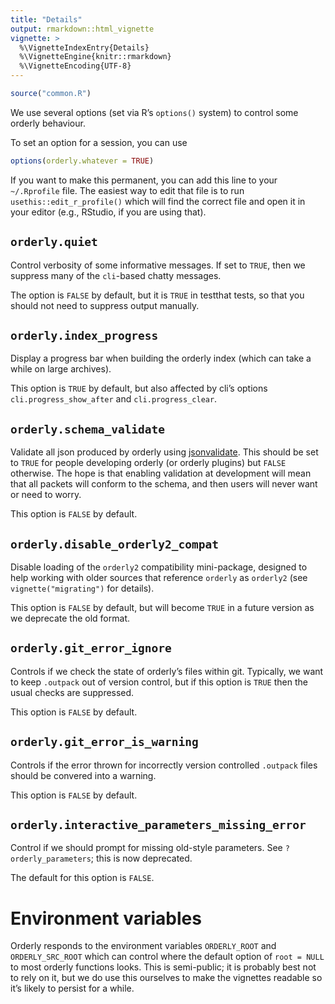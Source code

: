 ```yaml
---
title: "Details"
output: rmarkdown::html_vignette
vignette: >
  %\VignetteIndexEntry{Details}
  %\VignetteEngine{knitr::rmarkdown}
  %\VignetteEncoding{UTF-8}
---
```


```r
source("common.R")
```

We use several options (set via R's `options()` system) to control some orderly behaviour.

To set an option for a session, you can use

```r
options(orderly.whatever = TRUE)
```

If you want to make this permanent, you can add this line to your `~/.Rprofile` file.  The easiest way to edit that file is to run `usethis::edit_r_profile()` which will find the correct file and open it in your editor (e.g., RStudio, if you are using that).

## `orderly.quiet`

Control verbosity of some informative messages.  If set to `TRUE`, then we suppress many of the `cli`-based chatty messages.

The option is `FALSE` by default, but it is `TRUE` in testthat tests, so that you should not need to suppress output manually.

## `orderly.index_progress`

Display a progress bar when building the orderly index (which can take a while on large archives).

This option is `TRUE` by default, but also affected by cli's options `cli.progress_show_after` and `cli.progress_clear`.

## `orderly.schema_validate`

Validate all json produced by orderly using [jsonvalidate](https://docs.ropensci.org/jsonvalidate/).  This should be set to `TRUE` for people developing orderly (or orderly plugins) but `FALSE` otherwise.  The hope is that enabling validation at development will mean that all packets will conform to the schema, and then users will never want or need to worry.

This option is `FALSE` by default.

## `orderly.disable_orderly2_compat`

Disable loading of the `orderly2` compatibility mini-package, designed to help working with older sources that reference `orderly` as `orderly2` (see `vignette("migrating")` for details).

This option is `FALSE` by default, but will become `TRUE` in a future version as we deprecate the old format.

## `orderly.git_error_ignore`

Controls if we check the state of orderly's files within git.  Typically, we want to keep `.outpack` out of version control, but if this option is `TRUE` then the usual checks are suppressed.

This option is `FALSE` by default.

## `orderly.git_error_is_warning`

Controls if the error thrown for incorrectly version controlled `.outpack` files should be convered into a warning.

This option is `FALSE` by default.

## `orderly.interactive_parameters_missing_error`

Control if we should prompt for missing old-style parameters.  See `?orderly_parameters`; this is now deprecated.

The default for this option is `FALSE`.

# Environment variables

Orderly responds to the environment variables `ORDERLY_ROOT` and `ORDERLY_SRC_ROOT` which can control where the default option of `root = NULL` to most orderly functions looks.  This is semi-public; it is probably best not to rely on it, but we do use this ourselves to make the vignettes readable so it's likely to persist for a while.
